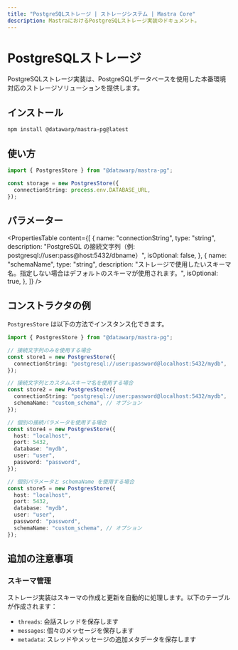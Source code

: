 ```yaml
---
title: "PostgreSQLストレージ | ストレージシステム | Mastra Core"
description: MastraにおけるPostgreSQLストレージ実装のドキュメント。
---
```


# PostgreSQLストレージ

PostgreSQLストレージ実装は、PostgreSQLデータベースを使用した本番環境対応のストレージソリューションを提供します。

## インストール

```bash copy
npm install @datawarp/mastra-pg@latest
```

## 使い方

```typescript copy showLineNumbers
import { PostgresStore } from "@datawarp/mastra-pg";

const storage = new PostgresStore({
  connectionString: process.env.DATABASE_URL,
});
```

## パラメーター

<PropertiesTable
  content={[
    {
      name: "connectionString",
      type: "string",
      description:
        "PostgreSQL の接続文字列（例: postgresql://user:pass@host:5432/dbname）",
      isOptional: false,
    },
    {
      name: "schemaName",
      type: "string",
      description:
        "ストレージで使用したいスキーマ名。指定しない場合はデフォルトのスキーマが使用されます。",
      isOptional: true,
    },
  ]}
/>

## コンストラクタの例

`PostgresStore` は以下の方法でインスタンス化できます。

```ts
import { PostgresStore } from "@datawarp/mastra-pg";

// 接続文字列のみを使用する場合
const store1 = new PostgresStore({
  connectionString: "postgresql://user:password@localhost:5432/mydb",
});

// 接続文字列とカスタムスキーマ名を使用する場合
const store2 = new PostgresStore({
  connectionString: "postgresql://user:password@localhost:5432/mydb",
  schemaName: "custom_schema", // オプション
});

// 個別の接続パラメータを使用する場合
const store4 = new PostgresStore({
  host: "localhost",
  port: 5432,
  database: "mydb",
  user: "user",
  password: "password",
});

// 個別パラメータと schemaName を使用する場合
const store5 = new PostgresStore({
  host: "localhost",
  port: 5432,
  database: "mydb",
  user: "user",
  password: "password",
  schemaName: "custom_schema", // オプション
});
```

## 追加の注意事項

### スキーマ管理

ストレージ実装はスキーマの作成と更新を自動的に処理します。以下のテーブルが作成されます：

- `threads`: 会話スレッドを保存します
- `messages`: 個々のメッセージを保存します
- `metadata`: スレッドやメッセージの追加メタデータを保存します

